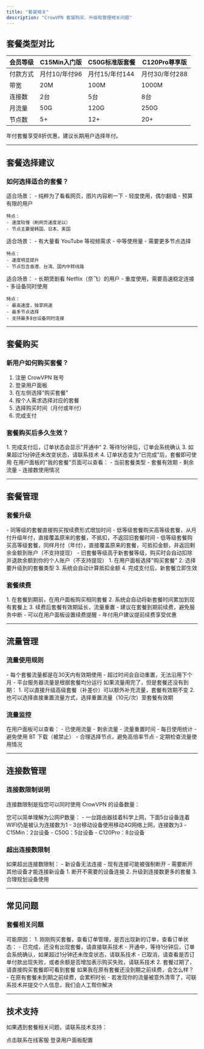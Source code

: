 ```yaml
---
title: "套餐相关"
description: "CrowVPN 套餐购买、升级和管理相关问题"
---
```


## 套餐类型对比

| 会员等级 | C15Min入门版 | C50G标准版套餐 | C120Pro尊享版 |
|----------|-------------|---------------|--------------|
| 付款方式 | 月付10/年付96 | 月付15/年付144 | 月付30/年付288 |
| 带宽 | 20M | 100M | 1000M |
| 连接数 | 2台 | 5台 | 8台 |
| 月流量 | 50G | 120G | 250G |
| 节点数 | 5+ | 12+ | 20+ |

<Info>
  年付套餐享受8折优惠，建议长期用户选择年付。
</Info>

---

## 套餐选择建议

### 如何选择适合的套餐？

<AccordionGroup>
  <Accordion title="C15Min 入门版">
    适合场景：
    - 纯粹为了看看网页，图片内容刷一下
    - 轻度使用，偶尔翻墙
    - 预算有限的用户
    
    特点：
    - 速度较慢（刷网页速度足以）
    - 节点主要是韩国、日本、美国
  </Accordion>
  
  <Accordion title="C50G 标准版">
    适合场景：
    - 有大量看 YouTube 等视频需求
    - 中等使用量
    - 需要更多节点选择
    
    特点：
    - 速度明显提升
    - 节点包含香港、台湾、国内中转线路
  </Accordion>
  
  <Accordion title="C120Pro 尊享版">
    适合场景：
    - 长期煲剧看 Netflix（奈飞）的用户
    - 重度使用，需要高速稳定连接
    - 多设备同时使用
    
    特点：
    - 最高速度，独享网速
    - 最多节点选择
    - 支持最多8台设备同时连接
  </Accordion>
</AccordionGroup>

---

## 套餐购买

### 新用户如何购买套餐？

1. 注册 CrowVPN 账号
2. 登录用户面板
3. 在左侧选择"购买套餐"
4. 按个人需求选择对应的套餐
5. 选择购买时间（月付或年付）
6. 完成支付

### 套餐购买后多久生效？

<AccordionGroup>
  <Accordion title="购买流程">
    1. 完成支付后，订单状态会显示"开通中"
    2. 等待1分钟后，订单会系统确认
    3. 如果超过1分钟还未改变状态，请联系技术
    4. 订单状态变为"已完成"后，套餐即可使用
  </Accordion>
  
  <Accordion title="查看套餐">
    在用户面板的"我的套餐"页面可以查看：
    - 当前套餐类型
    - 套餐有效期
    - 剩余流量
    - 连接数使用情况
  </Accordion>
</AccordionGroup>

---

## 套餐管理

### 套餐升级

<AccordionGroup>
  <Accordion title="升级规则">
    - 同等级的套餐直接购买按续费形式增加时间
    - 低等级套餐购买高等级套餐，从月付升级年付，直接覆盖原来的套餐，不抵扣，不返回旧套餐时间
    - 低等级套餐购买高等级套餐，同样月付（年付），直接覆盖原来的套餐，可抵扣金额，并返回剩余金额到账户（不支持提现）
    - 旧套餐等级高于新套餐等级，购买时会自动扣除并退款余额到你的个人账户（不支持提现）
  </Accordion>
  
  <Accordion title="升级步骤">
    1. 在用户面板选择"购买套餐"
    2. 选择要升级到的套餐类型
    3. 系统会自动计算抵扣金额
    4. 完成支付后，新套餐立即生效
  </Accordion>
</AccordionGroup>

### 套餐续费

<AccordionGroup>
  <Accordion title="续费方式">
    1. 在套餐到期前，在用户面板购买相同套餐
    2. 系统会自动将新套餐时间累加到现有套餐上
    3. 续费后套餐有效期延长，流量重置
  </Accordion>
  
  <Accordion title="续费提醒">
    - 建议在套餐到期前续费，避免服务中断
    - 可以在用户面板设置续费提醒
    - 年付用户建议提前续费享受优惠
  </Accordion>
</AccordionGroup>

---

## 流量管理

### 流量使用规则

<AccordionGroup>
  <Accordion title="流量有效期">
    - 每个套餐流量都是在30天内有效期使用
    - 超过时间会自动重置，无法沿用下个月
    - 平台服务器流量是根据套餐均分运行
  </Accordion>
  
  <Accordion title="流量用完处理">
    如果流量用完了，但是套餐还没有到期：
    1. 可以直接升级高级套餐（补差价）可以额外补充流量，套餐有效期不变
    2. 也可以选择直接重置流量方式，选择重置流量（10元/次）至套餐有效期
  </Accordion>
</AccordionGroup>

### 流量监控

<AccordionGroup>
  <Accordion title="查看流量使用">
    在用户面板可以查看：
    - 已使用流量
    - 剩余流量
    - 流量重置时间
    - 每日使用统计
  </Accordion>
  
  <Accordion title="流量优化建议">
    - 避免使用 BT 下载（被禁止）
    - 合理选择节点，避免高倍率节点
    - 定期检查流量使用情况
  </Accordion>
</AccordionGroup>

---

## 连接数管理

### 连接数限制说明

连接数限制是指您可以同时使用 CrowVPN 的设备数量：

<AccordionGroup>
  <Accordion title="连接数计算">
    您可以简单理解为公网IP数量：
    - 一台路由器挂着科学上网，下面5台设备连着WIFI仍是被认为连接数为1
    - 3台移动设备使用移动4G网络上网，连接数为3
  </Accordion>
  
  <Accordion title="各套餐连接数">
    - C15Min：2台设备
    - C50G：5台设备
    - C120Pro：8台设备
  </Accordion>
</AccordionGroup>

### 超出连接数限制

<AccordionGroup>
  <Accordion title="超出限制后果">
    如果超出连接数限制：
    - 新设备无法连接
    - 现有连接可能被强制断开
    - 需要断开其他设备才能连接新设备
  </Accordion>
  
  <Accordion title="解决方法">
    1. 断开不需要的设备连接
    2. 升级到连接数更多的套餐
    3. 合理规划设备使用
  </Accordion>
</AccordionGroup>

---

## 常见问题

### 套餐相关问题

<AccordionGroup>
  <Accordion title="在用户面板后台看不到套餐">
    可能原因：
    1. 刚刚购买套餐，查看订单管理，是否出现新的订单，查看订单状态：
       - 已完成，还没有出现套餐，请直接联系技术
       - 开通中，等待1分钟后，订单会系统确认，如果超过1分钟还未改变状态，请联系技术
       - 已取消，请查看是否订单付款出现失败，或者余额是否增加表示购买失败，请联系技术
    2. 套餐过期了，请直接购买套餐即可看到套餐
  </Accordion>
  
  <Accordion title="套餐升级问题">
    如果我在原有套餐还没到期之前续费，会怎么样？
    - 在原有套餐未到期之前续费，会累积时长
    - 若发现你的流量被意外清零了，可联系技术并提交个人信息，我们会人工帮你解决
  </Accordion>
</AccordionGroup>

---

## 技术支持

如果遇到套餐相关问题，请联系技术支持：

<CardGroup cols={2}>
  <Card title="联系技术" icon="message" href="https://salesiq.zohopublic.com/signaturesupport.ls?widgetcode=dbde6ec4b7a80e04beb5f35811b2e9df7b8d535222fe185d2d3b4d7f95fbeb0f">
    点击联系在线客服
  </Card>
  <Card title="用户面板" icon="user" href="https://user.crowmesh.com">
    登录用户面板配置
  </Card>
</CardGroup>
